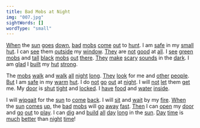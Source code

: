 ```yaml
---
title: Bad Mobs at Night
img: "007.jpg"
sightWords: []
wordType: "small"
---
```


<u>When</u> the <u>sun</u> <u>goes</u> <u>down</u>, <u>bad</u> <u>mobs</u> <u>come</u> <u>out</u> to <u>hunt</u>. I am <u>safe</u> in my <u>small</u> <u>hut</u>. I can <u>see</u> them <u>outside</u> my <u>window</u>. <u>They</u> are <u>not</u> <u>good</u> at <u>all</u>. I <u>see</u> <u>green</u> <u>mobs</u> and <u>tall</u> <u>black</u> <u>mobs</u> <u>out</u> <u>there</u>. <u>They</u> <u>make</u> <u>scary</u> <u>sounds</u> in the <u>dark</u>. I am <u>glad</u> I <u>built</u> my <u>hut</u> <u>strong</u>.

The <u>mobs</u> <u>walk</u> and <u>walk</u> <u>all</u> <u>night</u> <u>long</u>. <u>They</u> <u>look</u> for me and <u>other</u> <u>people</u>. <u>But</u> I am <u>safe</u> in my <u>warm</u> <u>hut</u>. I do <u>not</u> <u>go</u> <u>out</u> at <u>night</u>. I will <u>not</u> <u>let</u> them <u>get</u> me. My <u>door</u> is <u>shut</u> <u>tight</u> and <u>locked</u>. I <u>have</u> <u>food</u> and <u>water</u> <u>inside</u>.

I will <u>wjpgait</u> for the <u>sun</u> to <u>come</u> <u>back</u>. I will <u>sit</u> and <u>wait</u> by my <u>fire</u>. <u>When</u> the <u>sun</u> <u>comes</u> <u>up</u>, the <u>bad</u> <u>mobs</u> will <u>go</u> <u>away</u> <u>fast</u>. <u>Then</u> I can <u>open</u> my <u>door</u> and <u>go</u> <u>out</u> to <u>play</u>. I can <u>dig</u> and <u>build</u> <u>all</u> <u>day</u> <u>long</u> in the <u>sun</u>. <u>Day</u> <u>time</u> is <u>much</u> <u>better</u> than <u>night</u> <u>time</u>!